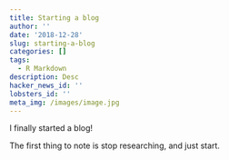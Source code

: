 ```yaml
---
title: Starting a blog
author: ''
date: '2018-12-28'
slug: starting-a-blog
categories: []
tags:
  - R Markdown
description: Desc
hacker_news_id: ''
lobsters_id: ''
meta_img: /images/image.jpg
---
```


I finally started a blog! 

The first thing to note is stop researching, and just start. 